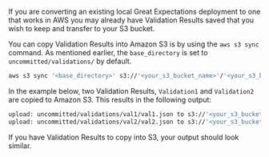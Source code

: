 If you are converting an existing local Great Expectations deployment to one that works in AWS you may already have Validation Results saved that you wish to keep and transfer to your S3 bucket.

You can copy Validation Results into Amazon S3 is by using the ``aws s3 sync`` command. As mentioned earlier, the ``base_directory`` is set to ``uncommitted/validations/`` by default.

```bash title="Terminal input"
aws s3 sync '<base_directory>' s3://'<your_s3_bucket_name>'/'<your_s3_bucket_folder_name>'
```

In the example below, two Validation Results, ``Validation1`` and ``Validation2`` are copied to Amazon S3. This results in the following output:

```bash title="Terminal output"
upload: uncommitted/validations/val1/val1.json to s3://'<your_s3_bucket_name>'/'<your_s3_bucket_folder_name>'/val1.json
upload: uncommitted/validations/val2/val2.json to s3://'<your_s3_bucket_name>'/'<your_s3_bucket_folder_name>'/val2.json
```

If you have Validation Results to copy into S3, your output should look similar.